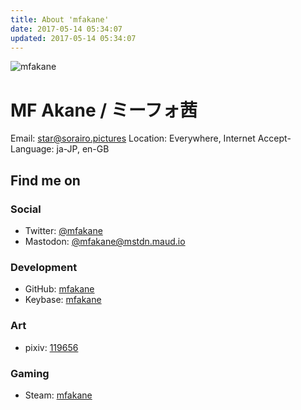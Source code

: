 ```yaml
---
title: About 'mfakane'
date: 2017-05-14 05:34:07
updated: 2017-05-14 05:34:07
---
```



<Image class="portrait" src={Portrait} width={128} height={128} alt="mfakane" />

# MF Akane / ミーフォ茜

<FaInline type="fas" icon="envelope" /> Email: star@sorairo.pictures
<FaInline type="fas" icon="map-marker-alt" /> Location: Everywhere, Internet
<FaInline type="fas" icon="globe" /> Accept-Language: ja-JP, en-GB

## Find me on

### Social

- <FaInline type="fab" icon="twitter" /> Twitter: [@mfakane](https://twitter.com/mfakane)
- <FaInline type="fab" icon="mastodon" /> Mastodon: [@mfakane@mstdn.maud.io](https://mstdn.maud.io/@mfakane)

### Development

- <FaInline type="fab" icon="github" /> GitHub: [mfakane](https://github.com/mfakane)
- <FaInline type="fab" icon="keybase" /> Keybase: [mfakane](https://keybase.io/mfakane)

### Art

- <FaInline type="fas" icon="image" /> pixiv: [119656](https://www.pixiv.net/users/119656)

### Gaming

- <FaInline type="fab" icon="steam" /> Steam: [mfakane](http://steamcommunity.com/id/mfakane/)
